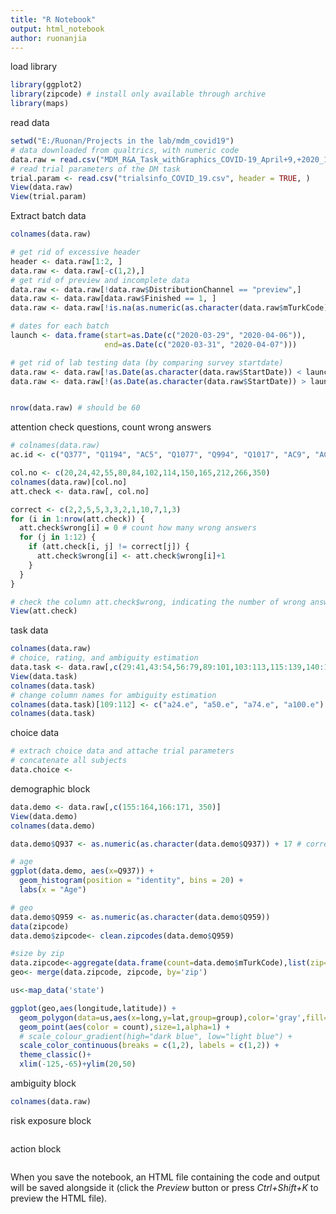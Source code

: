 ```yaml
---
title: "R Notebook"
output: html_notebook
author: ruonanjia
---
```


load library
```r
library(ggplot2)
library(zipcode) # install only available through archive
library(maps)
```

read data
```r
setwd("E:/Ruonan/Projects in the lab/mdm_covid19")
# data downloaded from qualtrics, with numeric code 
data.raw = read.csv("MDM_R&A_Task_withGraphics_COVID-19_April+9,+2020_19.15.csv")
# read trial parameters of the DM task
trial.param <- read.csv("trialsinfo_COVID_19.csv", header = TRUE, )
View(data.raw)
View(trial.param)
```

Extract batch data
```r

colnames(data.raw)

# get rid of excessive header
header <- data.raw[1:2, ]
data.raw <- data.raw[-c(1,2),]
# get rid of preview and incomplete data
data.raw <- data.raw[!data.raw$DistributionChannel == "preview",]
data.raw <- data.raw[data.raw$Finished == 1, ]
data.raw <- data.raw[!is.na(as.numeric(as.character(data.raw$mTurkCode))), ]

# dates for each batch
launch <- data.frame(start=as.Date(c("2020-03-29", "2020-04-06")), 
                     end=as.Date(c("2020-03-31", "2020-04-07")))

# get rid of lab testing data (by comparing survey startdate)
data.raw <- data.raw[!as.Date(as.character(data.raw$StartDate)) < launch$start[1],] 
data.raw <- data.raw[!(as.Date(as.character(data.raw$StartDate)) > launch$end[1] & as.Date(as.character(data.raw$StartDate)) < launch$start[2]), ]


nrow(data.raw) # should be 60
```

attention check questions, count wrong answers
```r
# colnames(data.raw)
ac.id <- c("Q377", "Q1194", "AC5", "Q1077", "Q994", "Q1017", "AC9", "AC10", "Q1899", "AC4", "AC7", "AC8")

col.no <- c(20,24,42,55,80,84,102,114,150,165,212,266,350)
colnames(data.raw)[col.no]
att.check <- data.raw[, col.no]

correct <- c(2,2,5,5,3,3,2,1,10,7,1,3)
for (i in 1:nrow(att.check)) {
  att.check$wrong[i] = 0 # count how many wrong answers
  for (j in 1:12) {
    if (att.check[i, j] != correct[j]) {
      att.check$wrong[i] <- att.check$wrong[i]+1
    }
  }
}

# check the column att.check$wrong, indicating the number of wrong answers
View(att.check)

```

task data
```r
colnames(data.raw)
# choice, rating, and ambiguity estimation
data.task <- data.raw[,c(29:41,43:54,56:79,89:101,103:113,115:139,140:149,151:154,350)]
View(data.task)
colnames(data.task)
# change column names for ambiguity estimation
colnames(data.task)[109:112] <- c("a24.e", "a50.e", "a74.e", "a100.e")
colnames(data.task)

```

choice data
```r
# extrach choice data and attache trial parameters
# concatenate all subjects
data.choice <- 
```

demographic block
```r
data.demo <- data.raw[,c(155:164,166:171, 350)]
View(data.demo)
colnames(data.demo)

data.demo$Q937 <- as.numeric(as.character(data.demo$Q937)) + 17 # correct coding

# age
ggplot(data.demo, aes(x=Q937)) +
  geom_histogram(position = "identity", bins = 20) +
  labs(x = "Age")

# geo
data.demo$Q959 <- as.numeric(as.character(data.demo$Q959))
data(zipcode)
data.demo$zipcode<- clean.zipcodes(data.demo$Q959)

#size by zip
data.zipcode<-aggregate(data.frame(count=data.demo$mTurkCode),list(zip=data.demo$zipcode),length)
geo<- merge(data.zipcode, zipcode, by='zip')

us<-map_data('state')

ggplot(geo,aes(longitude,latitude)) +
  geom_polygon(data=us,aes(x=long,y=lat,group=group),color='gray',fill=NA,alpha=.35) +
  geom_point(aes(color = count),size=1,alpha=1) + 
  # scale_colour_gradient(high="dark blue", low="light blue") +
  scale_color_continuous(breaks = c(1,2), labels = c(1,2)) +
  theme_classic()+
  xlim(-125,-65)+ylim(20,50)

```

ambiguity block
```r
colnames(data.raw)
```

risk exposure block
```r

```

action block
```r

```


When you save the notebook, an HTML file containing the code and output will be saved alongside it (click the *Preview* button or press *Ctrl+Shift+K* to preview the HTML file).

